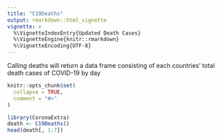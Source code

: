 ```yaml
---
title: "C19Deaths"
output: rmarkdown::html_vignette
vignette: >
  %\VignetteIndexEntry{Updated Death Cases}
  %\VignetteEngine{knitr::rmarkdown}
  %\VignetteEncoding{UTF-8}
---
```

Calling deaths will return a data frame consisting of each countries' total death cases of COVID-19 by day
```r
knitr::opts_chunk$set(
  collapse = TRUE,
  comment = "#>"
)
```

```r
library(CoronaExtra)
death <- C19Deaths()
head(death[, 1:7])
```
